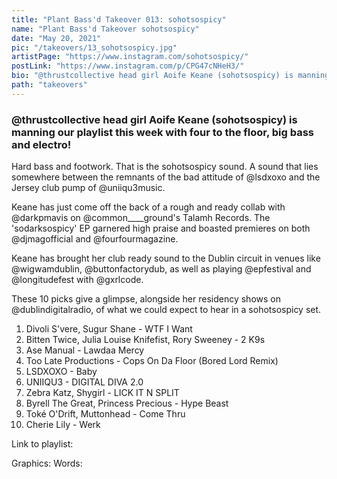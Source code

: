 ```yaml
---
title: "Plant Bass'd Takeover 013: sohotsospicy"
name: "Plant Bass'd Takeover sohotsospicy"
date: "May 20, 2021"
pic: "/takeovers/13_sohotsospicy.jpg"
artistPage: "https://www.instagram.com/sohotsospicy/"
postLink: "https://www.instagram.com/p/CPG47cNHeH3/"
bio: "@thrustcollective head girl Aoife Keane (sohotsospicy) is manning our playlist this week with four to the floor, big bass and electro!"
path: "takeovers"
---
```


### @thrustcollective head girl Aoife Keane (sohotsospicy) is manning our playlist this week with four to the floor, big bass and electro!

Hard bass and footwork. That is the sohotsospicy sound. A sound that lies somewhere between the remnants of the bad attitude of @lsdxoxo and the Jersey club pump of @uniiqu3music.

Keane has just come off the back of a rough and ready collab with @darkpmavis on @common\_\_\_\_ground's Talamh Records. The 'sodarksospicy' EP garnered high praise and boasted premieres on both @djmagofficial and @fourfourmagazine.

Keane has brought her club ready sound to the Dublin circuit in venues like @wigwamdublin, @buttonfactorydub, as well as playing @epfestival and @longitudefest with @gxrlcode.

These 10 picks give a glimpse, alongside her residency shows on @dublindigitalradio, of what we could expect to hear in a sohotsospicy set.

1. Divoli S'vere, Sugur Shane - WTF I Want
2. Bitten Twice, Julia Louise Knifefist, Rory Sweeney - 2 K9s
3. Ase Manual - Lawdaa Mercy
4. Too Late Productions - Cops On Da Floor (Bored Lord Remix)
5. LSDXOXO - Baby
6. UNIIQU3 - DIGITAL DIVA 2.0
7. Zebra Katz, Shygirl - LICK IT N SPLIT
8. Byrell The Great, Princess Precious - Hype Beast
9. Toké O'Drift, Muttonhead - Come Thru
10. Cherie Lily - Werk

Link to playlist: <HoverLink url="open.spotify.com/playlist/5skAgzUfGmZLwrOPNLnGVf" name="Plant Bass'd Picks." external />

Graphics: <HoverLink url="www.instagram.com/eggboy_design" name="@eggboy_design" external />
Words: <HoverLink url="www.instagram.com/inspectorcampbellbap" name="@inspectorcampbellbap" external />
